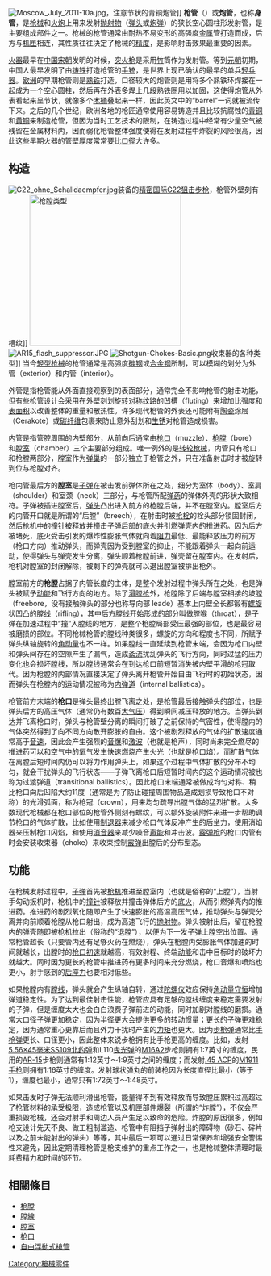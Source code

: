 {{Other uses list|槍械和火炮的主要組成部件|法律上對擁有槍械的管制|枪支管制}}

{{noteTA
|G1=軍事
|G2=長度單位
|G3=Firearms
}}
[[Image:Moscow_July_2011-10a.jpg|thumb]]，注意节状的青铜炮管]]
'''枪管'''（{{lang-en|gun barrel}}）或'''炮管'''，也称'''身管'''，是[[枪械|枪械]]和[[火炮|火炮]]上用来发射[[抛射物|抛射物]]（[[弹丸|弹头]]或[[炮弹|炮弹]]）的狭长空心圆柱形发射管，是主要组成部件之一。枪械的枪管通常由耐热不易变形的高强度[[金属|金属]]管打造而成，后方与[[机匣|机匣]]相连，其性质往往决定了枪械的[[准确与精密|精度]]，是影响射击效果最重要的因素。

[[火器|火器]]最早在[[中国|中国]][[宋朝|宋朝]]发明的时候，[[突火枪|突火枪]]是采用[[竹|竹]]筒作为发射管。等到[[元朝|元朝]]初期，中国人最早发明了由[[铸铁|铸铁]]打造枪管的[[手铳|手铳]]，是世界上现已确认的最早的单兵[[轻兵器|轻兵器]]。[[欧洲|欧洲]]的早期枪管则是[[熟铁|熟铁]]打造，口径较大的炮管则是用将多个熟铁环焊接在一起成为一个空心圆柱，然后再在外表多焊上几段熟铁圈用以加固，这使得炮管从外表看起来呈节状，就像多个[[木桶|木桶]]叠起来一样，因此英文中的“barrel”一词就被流传下来。之后的几个世纪，欧洲各地的枪匠通常使用容易铸造并且比较抗腐蚀的[[青铜|青铜]]和[[黄铜|黄铜]]来制造枪管，但因为当时工艺技术的限制，在铸造过程中经常有少量空气被残留在金属材料内，因而弱化枪管整体强度使得在发射过程中炸裂的风险很高，因此这些早期火器的管壁厚度常常要比[[口径|口径]]大许多。

== 构造 ==
[[Image:G22_ohne_Schalldaempfer.jpg|thumb]]装备的[[精密国际|精密国际]][[精密国际AWM狙击步枪|G22狙击步枪]]，枪管外壁刻有槽纹]]
[[Image:Gun barrels cross sectional drawing1.svg|thumb|300px|枪膛类型
{{legend|#9292B9|border=1px solid #000|2=[[滑膛枪|滑膛枪管]]}}
{{legend|#65B965|border=1px solid #000|2=[[来福枪|传统式膛线枪管，A＝阳线口径，B＝阴线口径]]}}
{{legend|#B98888|border=1px solid #000|2=多边形膛线枪管}}]]
[[File:AR15_flash_suppressor.JPG|thumb]]
[[File:Shotgun-Chokes-Basic.png|thumb]]收束器的各种类型]]
当今[[轻武器|轻型枪械]]的枪管通常是高强度[[碳钢|碳钢]]或[[合金钢|合金钢]]所制，可以模糊的划分为外管（exterior）和内管（interior）。

外管是指枪管能从外面直接观察到的表面部分，通常完全不影响枪管的射击功能，但有些枪管设计会采用在外壁刻划[[旋转对称|旋转对称]]纹路的凹槽（fluting）来增加[[比强度|比强度]]和[[表面积|表面积]]以改善整体的重量和散热性。许多现代枪管的外表还可能附有[[陶瓷|陶瓷]]涂层（Cerakote）或[[碳纤维|碳纤维]]包裹来防止意外刮划和[[生锈|生锈]]对枪管造成损害。

内管是指管腔周围的内壁部分，从前向后通常由[[枪口|枪口]]（muzzle）、[[枪膛|枪膛]]（bore）和[[膛室|膛室]]（chamber）三个主要部分组成。唯一例外的是[[左轮手枪|转轮枪械]]，内管只有枪口和枪膛两部分，膛室作为[[弹巢|弹巢]]的一部分独立于枪管之外，只在准备射击时才被旋转到位与枪膛对齐。

枪内管最后方的'''膛室'''是[[子弹|子弹]]在被击发前弹体所在之处，细分为室体（body）、室肩（shoulder）和室颈（neck）三部分，与枪管所配[[弹药|弹药]]的弹体外壳的形状大致相符。子弹被插进膛室后，[[弹头|弹头]]凸出进入前方的枪膛后端，并不在膛室内。膛室后方的内管开口就是所谓的“后膛”（breech），在射击时被[[枪栓|枪栓]]的栓头部分锁固封闭，然后枪机中的[[撞针|撞针]]被释放并撞击子弹后部的[[子弹#底火|底火]]并引燃弹壳内的[[装药|推进药]]。因为后方被堵死，底火受击引发的爆炸性膨胀气体就向着[[阻力|阻力]]最低、最能释放压力的前方（枪口方向）推动弹头，而弹壳因为受到膛室的抑止，不能跟着弹头一起向前运动，使得弹头与弹壳发生分离，弹头顺着枪膛前进，弹壳留在膛室内。在发射后，枪机对膛室的封闭解除，被剩下的弹壳就可以退出膛室被排出枪外。

膛室前方的'''枪膛'''占据了内管长度的主体，是整个发射过程中弹头所在之处，也是弹头被赋予[[动能|动能]]和飞行方向的地方。除了[[滑膛枪|滑膛枪]]外，枪膛除了后端与膛室相接的坡膛（freebore，没有接触弹头的部分也称导向部 leade）基本上内壁全长都锻有[[螺旋|螺旋]]状凹凸的[[膛线|膛线]]（rifling），其中后方膛线开始形成的部分叫做膛喉（throat），是子弹在加速过程中“撞”入膛线的地方，是整个枪膛局部受压最强的部位，也是最容易被磨损的部位。不同枪械枪管的膛线种类很多，螺旋的方向和程度也不同，所赋予弹头纵轴旋转的[[角动量|角动量]]也不一样。如果膛线一直延续到枪管末端，会因为枪口内壁和弹头间存在的空隙产生了漏气，造成[[紊流|紊流]]扰乱弹头的飞行方向，同时过猛的压力变化也会损坏膛线，所以膛线通常会在到达枪口前短暂消失被内壁平滑的枪冠取代。因为枪膛的内部情况直接决定了弹头离开枪管开始自由飞行时的初始状态，因而弹头在枪膛内的运动情况被称为[[内弹道|内弹道]]（internal ballistics）。

枪管前方末端的'''枪口'''是弹头最终出膛飞离之处，是枪管最后接触弹头的部位，也是弹头后方的高压气体（通常仍有数百[[标准大气压|大气压]]）得到瞬间减压释放的地方。当弹头到达并飞离枪口时，弹头与枪管壁分离的瞬间打破了之前保持的气密性，使得膛内的气体突然得到了向不同方向散开膨胀的自由。这个被剧烈释放的气体的扩散速度通常高于[[音速|音速]]，因此会产生强烈的[[音爆|音爆]]和[[激波|激波]]（也就是枪声），同时尚未完全燃尽的推进药可以和空气中的氧气发生快速燃烧产生火光（也就是枪口焰）。而扩散气体在离膛后短时间内仍可以将力作用弹头上，如果这个过程中气体扩散的分布不均匀，就会干扰弹头的飞行状态——子弹飞离枪口后短暂时间内的这个运动情况被也称为过渡弹道（transitional ballistics）。因此枪口末端通常被做成均匀对称、稍比枪口向后凹陷大约11度（通常是为了防止碰撞周围物品造成划损导致枪口不对称）的光滑弧面，称为枪冠（crown），用来均匀疏导出膛气体的猛烈扩散。大多数现代枪械都在枪口部位的枪管外侧刻有螺纹，可以额外旋装附件来进一步帮助调节枪口的气体扩散，比如使用[[炮口制动器|制退器]]来减少枪口气体反冲产生的后坐力，使用消焰器来压制枪口闪焰，和使用[[抑制器|消音器]]来减少噪音[[声能|声能]]和冲击波。[[霰弹枪|霰弹枪]]的枪口内管有时会安装收束器（choke）来收束控制[[霰弹|霰弹]]出膛后的分布型态。

== 功能 ==
在枪械发射过程中，[[子弹|子弹]]首先被[[枪机|枪机]]推进至膛室内（也就是俗称的“上膛”），当射手勾动扳机时，枪机中的[[撞针|撞针]]被释放并撞击弹体后方的[[子弹#底火|底火]]，从而引燃弹壳内的推进药。推进药的剧烈氧化随即产生了快速膨胀的高温高压气体，推动弹头与弹壳分离并向前顺着枪膛从枪口射出，成为高速飞行的[[抛体|抛射物]]。弹头被射出后，留在枪膛内的弹壳随即被枪机拉出（俗称的“退膛”），以便为下一发子弹上膛空出位置。通常枪管越长（只要管内还有足够火药在燃烧），弹头在枪膛内受膨胀气体加速的时间就越长，出膛时的[[枪口初速|枪口初速]]就越高，有效射程、终端[[动能|动能]]和击中目标时的破坏力就越大。同时因为更长的枪管中推进药有更多时间来充分燃烧，枪口音爆和喷焰也更小，射手感到的[[后座力|后座力]]也要相对低些。

如果枪膛内有[[膛线|膛线]]，弹头就会产生纵轴自转，通过[[陀螺仪|陀螺仪]]效应保持[[角动量守恒|角动量守恒]]增加弹道稳定性。为了达到最佳射击性能，枪管应具有足够的膛线缠度来稳定需要发射的子弹，但是缠度太大也会白白浪费子弹前进的动能，同时加剧对膛线的磨损。通常大口径子弹更加稳定，因为半径更大会提供更多的[[转动惯量|转动惯量]]；更长的子弹更难稳定，因为通常重心更靠后而且外力干扰时产生的[[力矩|力矩]]也更大。因为[[步枪子弹列表|步枪弹]]通常比[[手枪子弹列表|手枪弹]]更长、口径更小，因此整体来说步枪拥有比手枪更高的缠度。比如，发射[[5.56×45mm_NATO|5.56×45毫米SS109北约弹]]和L110[[曳光弹|曳光弹]]的[[M16A2|M16A2]]步枪则拥有1:7英寸的缠度，民用的[[AR-15半自動步槍|AR-15]]步枪则通常有1:12英寸～1:9英寸之间的缠度；而发射[[.45_ACP|.45 ACP]]的[[M1911手枪|M1911手枪]]则拥有1:16英寸的缠度。发射球状弹丸的前装枪因为长度直径比最小（等于1），缠度也最小，通常只有1:72英寸～1:48英寸。

如果击发时子弹无法顺利滑出枪管，能量得不到有效释放而导致膛压累积过高超过了枪管材料的承受极限，造成枪管以及机匣部件爆裂（所謂的“炸膛”），不仅会严重损毁枪械，还会对射手和周边人员产生足以致命的危险。炸膛的原因很多，例如枪支设计先天不良、做工粗制滥造、枪管中有阻挡子弹射出的障碍物（砂石、碎片以及之前未能射出的弹头）等等，其中最后一项可以通过日常保养和增强安全警惕性来避免，因此定期清理枪管是枪支维护的重点工作之一，也是枪械整体清理时最耗费精力和时间的环节。

==相關條目==
*[[枪膛|枪膛]]
*[[膛線|膛線]]
*[[膛室|膛室]]
*[[枪口|枪口]]
*[[自由浮動式槍管|自由浮動式槍管]]
[[Category:槍械零件|Category:槍械零件]]